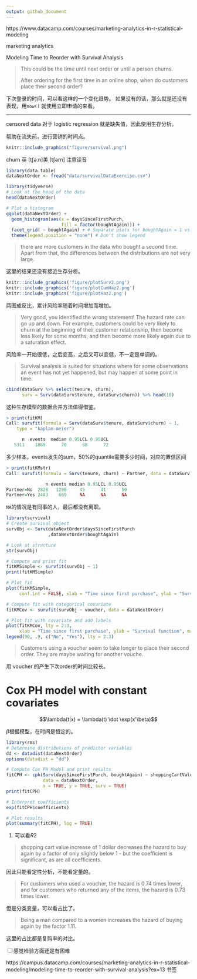 ```yaml
---
output: github_document
---
```


https://www.datacamp.com/courses/marketing-analytics-in-r-statistical-modeling

marketing analytics

Modeling Time to Reorder with Survival Analysis

>
This could be the time until next order or until a person churns.
>
After ordering for the first time in an online shop, when do customers place their second order?

下次登录的时间，可以看这样的一个变化趋势。
如果没有的话，那么就是还没有表现，用`now()`
就使用立即申请的来看。

***

censored data 对于 logistic regression 就是缺失值，因此使用生存分析。

帮助在流失前，进行营销的时间点。

```r
knitr::include_graphics("figure/survival.png")
```

churn
英 [tʃəːn]美 [tʃərn]
注意读音

```r
library(data.table)
dataNextOrder <- fread("data/survivalDataExercise.csv")
```


```r
library(tidyverse)
# Look at the head of the data
head(dataNextOrder)

# Plot a histogram
ggplot(dataNextOrder) +
  geom_histogram(aes(x = daysSinceFirstPurch,
                     fill = factor(boughtAgain))) +
  facet_grid( ~ boughtAgain) + # Separate plots for boughtAgain = 1 vs. 0
  theme(legend.position = "none") # Don't show legend
```

>
there are more customers in the data who bought a second time. Apart from that, the differences between the distributions are not very large.

这里的结果还没有接近生存分析。

```r
knitr::include_graphics('figure/plotSurv2.png')
knitr::include_graphics('figure/plotCumHaz2.png')
knitr::include_graphics('figure/plotHaz2.png')
```

两图成反比，累计风险率随着时间增加而增加。

>
Very good, you identified the wrong statement! The hazard rate can go up and down. For example, customers could be very likely to churn at the beginning of their customer relationship, then become less likely for some months, and then become more likely again due to a saturation effect.

风险率一开始很低，之后变高，之后又可以变低，不一定是单调的。

>
Survival analysis is suited for situations where for some observations an event has not yet happened, but may happen at some point in time.

```r
cbind(dataSurv %>% select(tenure, churn),
      surv = Surv(dataSurv$tenure, dataSurv$churn)) %>% head(10)
```

这种生存模型的数据合并方法值得借鉴。

```r
> print(fitKM)
Call: survfit(formula = Surv(dataSurv$tenure, dataSurv$churn) ~ 1, 
    type = "kaplan-meier")

      n  events  median 0.95LCL 0.95UCL 
   5311    1869      70      68      72
```

多少样本，events发生的sum，50%的quantile需要多少时间，对应的置信区间

```r
> print(fitKMstr)
Call: survfit(formula = Surv(tenure, churn) ~ Partner, data = dataSurv)

               n events median 0.95LCL 0.95UCL
Partner=No  2828   1200     45      41      50
Partner=Yes 2483    669     NA      NA      NA
```

`NA`的情况是有同事的人，最后都没有离职。

```r
library(survival)
# Create survival object
survObj <- Surv(dataNextOrder$daysSinceFirstPurch
                ,dataNextOrder$boughtAgain)

# Look at structure
str(survObj)
```

```r
# Compute and print fit
fitKMSimple <- survfit(survObj ~ 1)
print(fitKMSimple)

# Plot fit
plot(fitKMSimple,
     conf.int = FALSE, xlab = "Time since first purchase", ylab = "Survival function", main = "Survival function")

# Compute fit with categorical covariate
fitKMCov <- survfit(survObj ~ voucher, data = dataNextOrder)

# Plot fit with covariate and add labels
plot(fitKMCov, lty = 2:3,
     xlab = "Time since first purchase", ylab = "Survival function", main = "Survival function")
legend(90, .9, c("No", "Yes"), lty = 2:3)
```

>
 Customers using a voucher seem to take longer to place their second order. They are maybe waiting for another vouche.

用 voucher 的产生下次order的时间比较长。

# Cox PH model with constant covariates

$$\lambda(t|x) = \lambda(t) \dot \exp(x'\beta)$$

$\beta$根据模型，在时间是恒定的。

```r
library(rms)
# Determine distributions of predictor variables
dd <- datadist(dataNextOrder)
options(datadist = "dd")

# Compute Cox PH Model and print results
fitCPH <- cph(Surv(daysSinceFirstPurch, boughtAgain) ~ shoppingCartValue + voucher + returned + gender,
              data = dataNextOrder,
              x = TRUE, y = TRUE, surv = TRUE)
print(fitCPH)

# Interpret coefficients
exp(fitCPH$coefficients)

# Plot results
plot(summary(fitCPH), log = TRUE)
```

1. 可以看$R2$

>
shopping cart value increase of 1 dollar decreases the hazard to buy again by a factor of only slightly below 1 - but the coefficient is significant, as are all coefficients.

因此只能看定性分析，不能看定量的。

>
For customers who used a voucher, the hazard is 0.74 times lower, and for customers who returned any of the items, the hazard is 0.73 times lower.

但是分类变量，可以看占比了。

>
Being a man compared to a women increases the hazard of buying again by the factor 1.11.

这里的占比都是复购率的对比。

<input type="checkbox" id="checkbox1" class="styled">感觉检验方面还是有困难

https://campus.datacamp.com/courses/marketing-analytics-in-r-statistical-modeling/modeling-time-to-reorder-with-survival-analysis?ex=13
书签